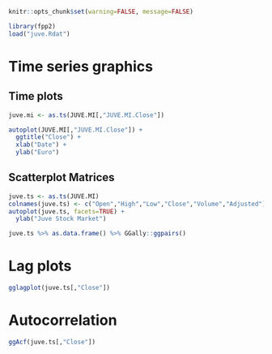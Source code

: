 
```r
knitr::opts_chunk$set(warning=FALSE, message=FALSE)
```


```r
library(fpp2)
load("juve.Rdat")
```


# Time series graphics

## Time plots

```r

juve.mi <- as.ts(JUVE.MI[,"JUVE.MI.Close"])

autoplot(JUVE.MI[,"JUVE.MI.Close"]) +
  ggtitle("Close") +
  xlab("Date") +
  ylab("Euro")

```

## Scatterplot Matrices 


```r
juve.ts <- as.ts(JUVE.MI)
colnames(juve.ts) <- c("Open","High","Low","Close","Volume","Adjusted")
autoplot(juve.ts, facets=TRUE) +
  ylab("Juve Stock Market")
```


```r
juve.ts %>% as.data.frame() %>% GGally::ggpairs()
```

# Lag plots

```r
gglagplot(juve.ts[,"Close"])
```

# Autocorrelation

```r
ggAcf(juve.ts[,"Close"])
```

